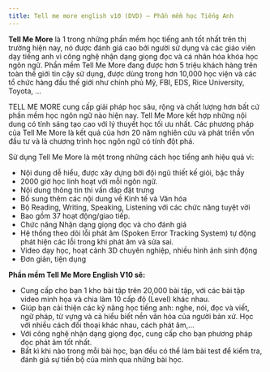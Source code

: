 ---
title: Tell me more english v10 (DVD) – Phần mềm học Tiếng Anh
---

**Tell Me More** là 1 trong những phần mềm học tiếng anh tốt nhất trên thị trường hiện nay, nó được đánh giá cao bởi người sử dụng và các giáo viên dạy tiếng anh vì công nghệ nhận dạng giọng đọc và cá nhân hóa khóa học ngôn ngữ. Phần mềm Tell Me More đang được hơn 5 triệu khách hàng trên toàn thế giới tin cậy sử dụng, được dùng trong hơn 10,000 học viện và các tổ chức hàng đầu thế giới như chính phủ Mỹ, FBI, EDS, Rice University, Toyota, …

TELL ME MORE cung cấp giải pháp học sâu, rộng và chất lượng hơn bất cứ phần mềm học ngôn ngữ nào hiện nay. Tell Me More kết hợp những nội dung có tính sáng tạo cao với lý thuyết học tối ưu nhất. Các phương pháp của Tell Me More là kết quả của hơn 20 năm nghiên cứu và phát triển vốn đầu tư và là chương trình học ngôn ngữ có tính đột phá.

Sử dụng Tell Me More là một trong những cách học tiếng anh hiệu quả vì:

- Nội dung dễ hiểu, được xây dựng bởi đội ngũ thiết kế giỏi, bậc thầy
- 2000 giờ học linh hoạt với mỗi ngôn ngữ.
- Nội dung thông tin thi vấn đáp đặt trưng
- Bổ sung thêm các nội dung về Kinh tế và Văn hóa
- Bộ Reading, Writing, Speaking, Listening với các chức năng tuyệt vời
- Bao gồm 37 hoạt động/giao tiếp.
- Chức năng Nhận dạng giọng đọc và cho đánh giá
- Hệ thống theo dõi lỗi phát âm (Spoken Error Tracking System) tự động phát hiện các lỗi trong khi phát âm và sửa sai.
- Video dạy học, hoạt cảnh 3D chuyên nghiệp, nhiều hình ảnh sinh động
- Đơn giản, tiện dụng

**Phần mềm Tell Me More English V10 sẽ:**
+ Cung cấp cho bạn 1 kho bài tập trên 20,000 bài tập, với các bài tập video minh họa và chia làm 10 cấp độ (Level) khác nhau.
+ Giúp bạn cải thiện các kỹ năng học tiếng anh: nghe, nói, đọc và viết, ngữ pháp, từ vựng và cả hiểu biết nền văn hóa của người bản xứ. Học với nhiều cách đối thoại khác nhau, cách phát âm,…
+ Với công nghệ nhận dạng giọng đọc, cung cấp cho bạn phương pháp đọc phát âm tốt nhất.
+ Bất kì khi nào trong mỗi bài học, bạn đều có thể làm bài test để kiểm tra, đánh giá sự tiến bộ của mình qua những bài học.
